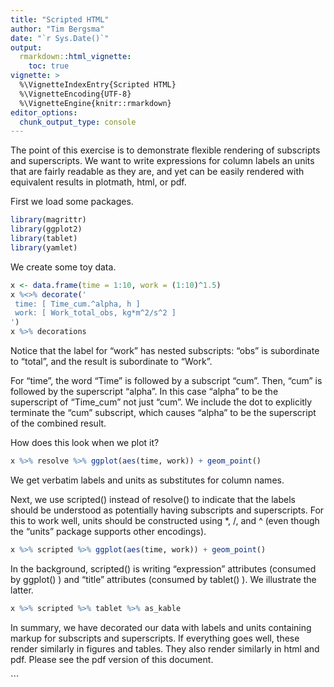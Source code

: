 ```yaml
---
title: "Scripted HTML"
author: "Tim Bergsma"
date: "`r Sys.Date()`"
output: 
  rmarkdown::html_vignette:
    toc: true
vignette: >
  %\VignetteIndexEntry{Scripted HTML}
  %\VignetteEncoding{UTF-8}
  %\VignetteEngine{knitr::rmarkdown}
editor_options: 
  chunk_output_type: console
---
```


The point of this exercise is to demonstrate flexible rendering of 
subscripts and superscripts.  We want to write expressions for 
column labels an units that are fairly readable as they are, and
yet can be easily rendered with equivalent results in 
plotmath, html, or pdf.

First we load some packages.

```r
library(magrittr)
library(ggplot2)
library(tablet)
library(yamlet)
```

We create some toy data.

```r
x <- data.frame(time = 1:10, work = (1:10)^1.5)
x %<>% decorate('
 time: [ Time_cum.^alpha, h ]
 work: [ Work_total_obs, kg*m^2/s^2 ]
')
x %>% decorations
```

Notice that the label for "work" has nested subscripts:  "obs" is
subordinate to "total", and the result is subordinate to "Work".

For "time", the word "Time" is followed by a subscript "cum".
Then, "cum" is followed by the superscript "alpha".
In this case "alpha" to be the superscript of "Time_cum" not just "cum".
We include the dot to explicitly terminate the "cum"
subscript, which causes "alpha" to be the superscript of
the combined result.

How does this look when we plot it?
```r
x %>% resolve %>% ggplot(aes(time, work)) + geom_point()
```

We get verbatim labels and units as substitutes for column names.

Next, we use scripted() instead of resolve() to indicate 
that the labels should be understood as
potentially having subscripts and superscripts.
For this to work well, units should be constructed
using *, /, and ^ (even though the "units"
package supports other encodings).

```r
x %>% scripted %>% ggplot(aes(time, work)) + geom_point()
```

In the background, scripted() is writing "expression" attributes
(consumed by ggplot() ) and "title" attributes (consumed by tablet() ).
We illustrate the latter.

```r
x %>% scripted %>% tablet %>% as_kable
```

In summary, we have decorated our data with labels and 
units containing markup for subscripts and superscripts.
If everything goes well, these render similarly 
in figures and tables.  They also render similarly in
html and pdf.  Please see the pdf version of this document.

```
